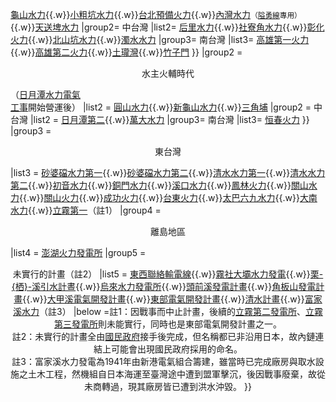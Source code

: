 {{Navbox
| name  = 台灣日治時期發電所
| title = [[臺灣日治時期發電所列表|台灣日治時期發電所列表]]
| state = collapsed
|group1 = <center>火主水輔時代</center>（[[日月潭水力電氣工事|日月潭水力電氣<br>工事]]未完工以前）
|list1  = {{Navbox subgroup
|group1 = 北台灣
|list1  = [[基隆火力發電所|基隆火力]]{{.w}}[[松山火力發電所|松山火力]]{{.w}}[[龜山水力發電所|龜山水力]]{{.w}}[[小粗坑水力發電所|小粗坑水力]]{{.w}}[[台北預備火力發電所|台北預備火力]]{{.w}}[[內灣水力發電所|內灣水力]]<small>（[[隘勇線]]專用）</small>{{.w}}[[天送埤發電廠|天送埤水力]]
|group2= 中台灣
|list2= [[后里水力發電所|后里水力]]{{.w}}[[大甲溪發電廠社寮機組|社寮角水力]]{{.w}}[[彰化火力發電所|彰化火力]]{{.w}}[[北山坑水力發電所|北山坑水力]]{{.w}}[[濁水水力發電所|濁水水力]]
|group3= 南台灣
|list3= [[高雄第一火力發電所|高雄第一火力]]{{.w}}[[南部發電廠高雄分廠|高雄第二火力]]{{.w}}[[高屏發電廠六龜機組|土瓏灣]]{{.w}}[[高屏發電廠竹門機組|竹子門]]
}}
|group2 = <center>水主火輔時代</center>（[[日月潭水力電氣工事|日月潭水力電氣<br>工事]]開始營運後）
|list2  = {{Navbox subgroup
|group1 = 北台灣
|list1  = [[北部發電廠|北部火力]]{{.w}}[[圓山水力發電所|圓山水力]]{{.w}}[[桂山發電廠桂山機組|新龜山水力]]{{.w}}[[三角埔發電所|三角埔]]
|group2 = 中台灣
|list2  = [[日月潭第二發電所|日月潭第二]]{{.w}}[[萬大水力發電所|萬大水力]]
|group3= 南台灣
|list3= [[恒春火力發電所|恒春火力]]
}}
|group3 = <center>東台灣</center>
|list3  = [[砂婆礑第一水力發電所|砂婆礑水力第一]]{{.w}}[[砂婆礑第二水力發電所|砂婆礑水力第二]]{{.w}}[[東部發電廠清水機組|清水水力第一]]{{.w}}[[東部發電廠清流機組|清水水力第二]]{{.w}}[[東部發電廠初英機組|初音水力]]{{.w}}[[東部發電廠銅門機組|銅門水力]]{{.w}}[[東部發電廠溪口機組|溪口水力]]{{.w}}[[鳳林水力發電所|鳳林火力]]{{.w}}[[關山水力發電廠|關山水力]]{{.w}}[[關山火力發電廠|關山火力]]{{.w}}[[成功火力發電廠|成功火力]]{{.w}}[[台東火力發電廠|台東火力]]{{.w}}[[太平發電廠|太巴六九水力]]{{.w}}[[東興發電廠|大南水力]]{{.w}}[[東部發電廠立霧機組|立霧第一]]（註1）
|group4 = <center>離島地區</center>
|list4  = [[澎湖發電廠|澎湖火力發電所]]
|group5 = <center>未實行的計畫（註2）
|list5  = [[東電西送|東西聯絡輸電線]]{{.w}}[[霧社水庫|霧社大壩水力發電]]{{.w}}[[新武界隧道與栗栖溪引水工程|栗-{栖}-溪引水計晝]]{{.w}}[[烏來水力發電所]]{{.w}}[[頭前溪發電計畫]]{{.w}}[[角板山發電計畫]]{{.w}}[[大甲溪發電廠|大甲溪電氣開發計畫]]{{.w}}[[東部發電廠|東部電氣開發計畫]]{{.w}}[[清水計畫]]{{.w}}[[富家溪水力發電所|富家溪水力]]（註3）
|below =註1：因戰事而中止計畫，後續的[[立霧第二發電所]]、[[立霧第三發電所]]則未能實行，同時也是東部電氣開發計畫之一。<br>註2：未實行的計畫全由[[國民政府]]接手後完成，但名稱都已非沿用日本，故內鏈連結上可能會出現國民政府採用的命名。<br>註3：富家溪水力發電為1941年由新港電氣組合籌建，雖當時已完成廠房與取水設施之土木工程，然機組自日本海運至臺灣途中遭到盟軍擊沉，後因戰事廢棄，故從未商轉過，現其廠房皆已遭到洪水沖毀。
}}<noinclude>
</noinclude>
<noinclude>{{Documentation}}</noinclude>